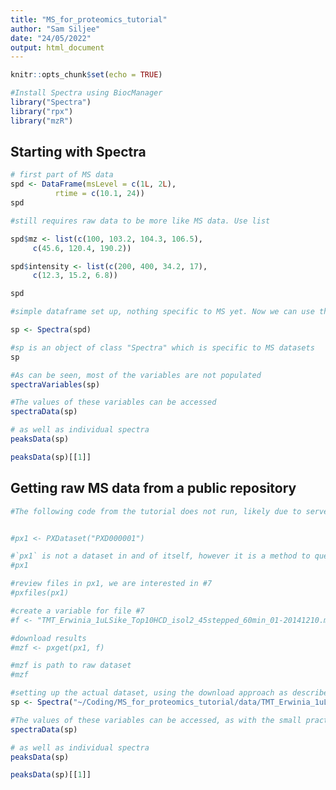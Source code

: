 ```yaml
---
title: "MS_for_proteomics_tutorial"
author: "Sam Siljee"
date: "24/05/2022"
output: html_document
---
```


```r
knitr::opts_chunk$set(echo = TRUE)
```

```r
#Install Spectra using BiocManager
library("Spectra")
library("rpx")
library("mzR")
```
## Starting with Spectra
```r
# first part of MS data
spd <- DataFrame(msLevel = c(1L, 2L),
          rtime = c(10.1, 24))
spd

#still requires raw data to be more like MS data. Use list

spd$mz <- list(c(100, 103.2, 104.3, 106.5),
     c(45.6, 120.4, 190.2))

spd$intensity <- list(c(200, 400, 34.2, 17),
     c(12.3, 15.2, 6.8))

spd

#simple dataframe set up, nothing specific to MS yet. Now we can use the `Spectra` package to convert generic dataframe to object specific to MS

sp <- Spectra(spd)

#sp is an object of class "Spectra" which is specific to MS datasets
sp

#As can be seen, most of the variables are not populated
spectraVariables(sp)

#The values of these variables can be accessed
spectraData(sp)

# as well as individual spectra
peaksData(sp)

peaksData(sp)[[1]]
```

## Getting raw MS data from a public repository
```r
#The following code from the tutorial does not run, likely due to server issues with the repository. I have commented it out for now, downloaded the datasets separately, and loaded them from there. Note that the 


#px1 <- PXDataset("PXD000001")

#`px1` is not a dataset in and of itself, however it is a method to query the EBI database
#px1

#review files in px1, we are interested in #7
#pxfiles(px1)

#create a variable for file #7
#f <- "TMT_Erwinia_1uLSike_Top10HCD_isol2_45stepped_60min_01-20141210.mzML"

#download results
#mzf <- pxget(px1, f)

#mzf is path to raw dataset
#mzf

#setting up the actual dataset, using the download approach as described above. Note that this will overwrite the `sp` variable previously defined
sp <- Spectra("~/Coding/MS_for_proteomics_tutorial/data/TMT_Erwinia_1uLSike_Top10HCD_isol2_45stepped_60min_01-20141210.mzML")

#The values of these variables can be accessed, as with the small practice dataset
spectraData(sp)

# as well as individual spectra
peaksData(sp)

peaksData(sp)[[1]]
```

